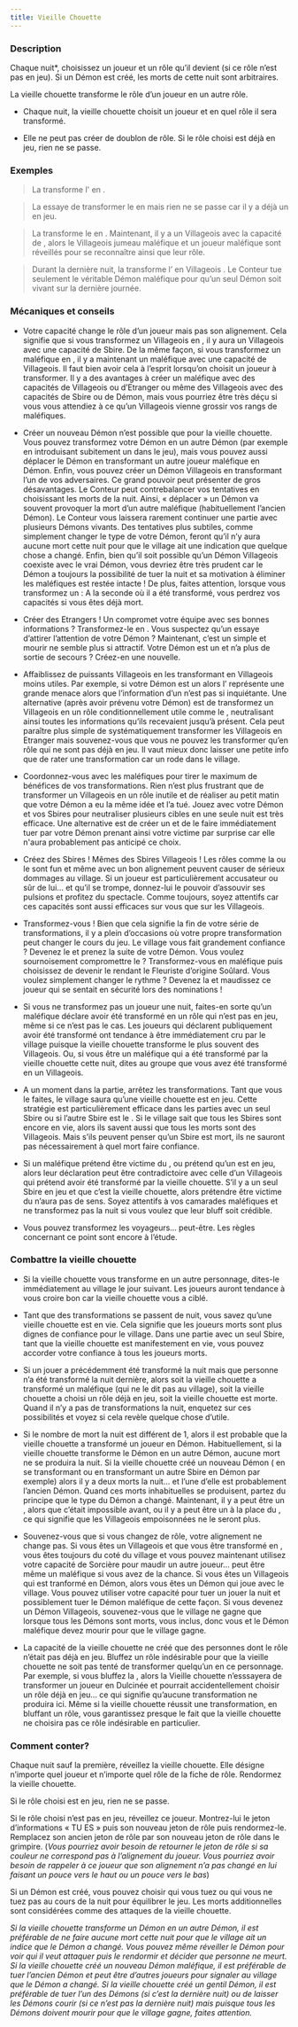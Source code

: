 ```yaml
---
title: Vieille Chouette
---
```



<Role VIEILLE_CHOUETTE header />

### Description

Chaque nuit*, choisissez un joueur et un rôle qu’il devient (si ce rôle n’est pas en jeu). Si un Démon est créé, les morts de cette nuit sont arbitraires.

La vieille chouette transforme le rôle d’un joueur en un autre rôle.

-   Chaque nuit, la vieille chouette choisit un joueur et en quel rôle il sera transformé.

-   Elle ne peut pas créer de doublon de rôle. Si le rôle choisi est déjà en jeu, rien ne se passe.

### Exemples 

> La <Role VIEILLE_CHOUETTE /> transforme l'<Role HORLOGER /> en <Role BETE_DE_FOIRE />.

> La <Role VIEILLE_CHOUETTE /> essaye de transformer le <Role SAVANT /> en <Role SAGE /> mais rien ne se passe car il y a déjà un <Role SAGE /> en jeu.

> La <Role VIEILLE_CHOUETTE /> transforme le <Role FLEURISTE /> en <Role JUMEAU_MALEFIQUE />. Maintenant, il y a un Villageois avec la capacité de <Role JUMEAU_MALEFIQUE />, alors le Villageois jumeau maléfique et un joueur maléfique sont réveillés pour se reconnaître ainsi que leur rôle.  

> Durant la dernière nuit, la <Role VIEILLE_CHOUETTE /> transforme l’<Role ORACLE /> en Villageois <Role NO_DASHII />. Le Conteur tue seulement le véritable Démon maléfique pour qu’un seul Démon soit vivant sur la dernière journée. 

### Mécaniques et conseils

- Votre capacité change le rôle d’un joueur mais pas son alignement. Cela signifie que si vous transformez un Villageois en <Role SORCIERE />, il y aura un Villageois avec une capacité de Sbire. De la même façon, si vous transformez un maléfique en <Role FAUSSAIRE />, il y a maintenant un maléfique avec une capacité de Villageois. Il faut bien avoir cela à l’esprit lorsqu’on choisit un joueur à transformer. Il y a des avantages à créer un maléfique avec des capacités de Villageois ou d’Etranger ou même des Villageois avec des capacités de Sbire ou de Démon, mais vous pourriez être très déçu si vous vous attendiez à ce qu’un Villageois vienne grossir vos rangs de maléfiques.

- Créer un nouveau Démon n’est possible que pour la vieille chouette. Vous pouvez transformez votre Démon en un autre Démon (par exemple en introduisant subitement un <Role VORTOX /> dans le jeu), mais vous pouvez aussi déplacer le Démon en transformant un autre joueur maléfique en Démon. Enfin, vous pouvez créer un Démon Villageois en transformant l’un de vos adversaires. Ce grand pouvoir peut présenter de gros désavantages. Le Conteur peut contrebalancer vos tentatives en choisissant les morts de la nuit. Ainsi, « déplacer » un Démon va souvent provoquer la mort d’un autre maléfique (habituellement l’ancien Démon). Le Conteur vous laissera rarement continuer une partie avec plusieurs Démons vivants.  Des tentatives plus subtiles, comme simplement changer le type de votre Démon, feront qu’il n’y aura aucune mort cette nuit pour que le village ait une indication que quelque chose a changé. Enfin, bien qu’il soit possible qu’un Démon Villageois coexiste avec le vrai Démon, vous devriez être très prudent car le Démon a toujours la possibilité de tuer la nuit et sa motivation à éliminer les maléfiques est restée intacte ! De plus, faites attention, lorsque vous transformez un <Role VIGORMORTIS /> : A la seconde où il a été transformé, vous perdrez vos capacités si vous êtes déjà mort.

- Créer des Etrangers ! Un <Role SAVANT /> compromet votre équipe avec ses bonnes informations ? Transformez-le en <Role DULCINEE />. Vous suspectez qu’un <Role SAGE /> essaye d’attirer l’attention de votre Démon ? Maintenant, c’est un simple <Role MALADROIT /> et mourir ne semble plus si attractif. Votre Démon est un <Role FANG_GU /> et n’a plus de sortie de secours ? Créez-en une nouvelle.

- Affaiblissez de puissants Villageois en les transformant en Villageois moins utiles. Par exemple, si votre Démon est un <Role VIGORMORTIS /> alors l’<Role ORACLE /> représente une grande menace alors que l’information d’un <Role HORLOGER /> n’est pas si inquiétante. Une alternative (après avoir prévenu votre Démon) est de transformez un Villageois en un rôle conditionnellement utile comme le <Role SAGE />, neutralisant ainsi toutes les informations qu’ils recevaient jusqu’à présent. Cela peut paraître plus simple de systématiquement transformer les Villageois en Etranger mais souvenez-vous que vous ne pouvez les transformer qu’en rôle qui ne sont pas déjà en jeu. Il vaut mieux donc laisser une petite info que de rater une transformation car un <Role BARBIER /> rode dans le village.

- Coordonnez-vous avec les maléfiques pour tirer le maximum de bénéfices de vos transformations. Rien n’est plus frustrant que de transformer un Villageois en un rôle inutile et de réaliser au petit matin que votre Démon a eu la même idée et l’a tué. Jouez avec votre Démon et vos Sbires pour neutraliser plusieurs cibles en une seule nuit est très efficace. Une alternative est de créer un <Role MALADROIT /> et de le faire immédiatement tuer par votre Démon prenant ainsi votre victime par surprise car elle n'aura probablement pas anticipé ce choix.

- Créez des Sbires ! Mêmes des Sbires Villageois ! Les rôles comme la <Role SORCIERE /> ou le <Role MANIPULATEUR /> sont fun et même avec un bon alignement peuvent causer de sérieux dommages au village. Si un joueur est particulièrement accusateur ou sûr de lui… et qu’il se trompe, donnez-lui le pouvoir d’assouvir ses pulsions et profitez du spectacle. Comme toujours, soyez attentifs car ces capacités sont aussi efficaces sur vous que sur les Villageois.

- Transformez-vous ! Bien que cela signifie la fin de votre série de transformations, il y a plein d’occasions où votre propre transformation peut changer le cours du jeu. Le village vous fait grandement confiance ? Devenez le <Role NO_DASHII /> et prenez la suite de votre Démon. Vous voulez sournoisement compromettre le <Role FLEURISTE /> ? Transformez-vous en <Role FAUSSAIRE /> maléfique puis choisissez de devenir le <Role FLEURISTE /> rendant le Fleuriste d’origine Soûlard. Vous voulez simplement changer le rythme ? Devenez la <Role SORCIERE /> et maudissez ce joueur qui se sentait en sécurité lors des nominations !

- Si vous ne transformez pas un joueur une nuit, faites-en sorte qu’un maléfique déclare avoir été transformé en un rôle qui n’est pas en jeu, même si ce n’est pas le cas. Les joueurs qui déclarent publiquement avoir été transformé ont tendance à être immédiatement cru par le village puisque la vieille chouette transforme le plus souvent des Villageois. Ou, si vous être un maléfique qui a été transformé par la vieille chouette cette nuit, dites au groupe que vous avez été transformé en un Villageois. 

- A un moment dans la partie, arrêtez les transformations. Tant que vous le faites, le village saura qu’une vieille chouette est en jeu. Cette stratégie est particulièrement efficace dans les parties avec un seul Sbire ou si l’autre Sbire est le <Role JUMEAU_MALEFIQUE />. Si le village sait que tous les Sbires sont encore en vie, alors ils savent aussi que tous les morts sont des Villageois. Mais s’ils peuvent penser qu’un Sbire est mort, ils ne sauront pas nécessairement à quel mort faire confiance. 

- Si un maléfique prétend être victime du <Role MANIPULATEUR />, ou prétend qu’un <Role JUMEAU_MALEFIQUE /> est en jeu, alors leur déclaration peut être contradictoire avec celle d’un Villageois qui prétend avoir été transformé par la vieille chouette. S’il y a un seul Sbire en jeu et que c’est la vieille chouette, alors prétendre être victime du <Role MANIPULATEUR /> n’aura pas de sens. Soyez attentifs à vos camarades maléfiques et ne transformez pas la nuit si vous voulez que leur bluff soit crédible.

- Vous pouvez transformez les voyageurs… peut-être. Les règles concernant ce point sont encore à l’étude.
 
### Combattre la vieille chouette

- Si la vieille chouette vous transforme en un autre personnage, dites-le immédiatement au village le jour suivant. Les joueurs auront tendance à vous croire bon car la vieille chouette vous a ciblé.

- Tant que des transformations se passent de nuit, vous savez qu’une vieille chouette est en vie. Cela signifie que les joueurs morts sont plus dignes de confiance pour le village. Dans une partie avec un seul Sbire, tant que la vieille chouette est manifestement en vie, vous pouvez accorder votre confiance à tous les joueurs morts. 

- Si un jouer a précédemment été transformé la nuit mais que personne n’a été transformé la nuit dernière, alors soit la vieille chouette a transformé un maléfique (qui ne le dit pas au village), soit la vieille chouette a choisi un rôle déjà en jeu, soit la vieille chouette est morte. Quand il n’y a pas de transformations la nuit, enquetez sur ces possibilités et voyez si cela revèle quelque chose d’utile.

- Si le nombre de mort la nuit est différent de 1, alors il est probable que la vieille chouette a transformé un joueur en Démon. Habituellement, si la vieille chouette transforme le Démon en un autre Démon, aucune mort ne se produira la nuit. Si la vieille chouette créé un nouveau Démon ( en se transformant ou en transformant un autre Sbire en Démon par exemple) alors il y a deux morts la nuit… et l’une d’elle est probablement l’ancien Démon. Quand ces morts inhabituelles se produisent, partez du principe que le type du Démon a changé. Maintenant, il y a peut être un <Role VORTOX />, alors que c’était impossible avant, ou il y a peut être un <Role FANG_GU /> à la place du <Role NO_DASHII />, ce qui signifie que les Villageois empoisonnées ne le seront plus.

- Souvenez-vous que si vous changez de rôle, votre alignement ne change pas. Si vous êtes un Villageois et que vous être transformé en <Role SORCIERE />, vous êtes toujours du coté du village et vous pouvez maintenant utilisez votre capacité de Sorcière pour maudir un autre joueur… peut être même un maléfique si vous avez de la chance. Si vous êtes un Villageois qui est tranformé en Démon, alors vous êtes un Démon qui joue avec le village. Vous pouvez utiliser votre capacité pour tuer un jouer la nuit et possiblement tuer le Démon maléfique de cette façon. Si vous devenez un Démon Villageois, souvenez-vous que le village ne gagne que lorsque tous les Démons sont morts, vous inclus, donc vous et le Démon maléfique devez mourir pour que le village gagne. 

- La capacité de la vieille chouette ne créé que des personnes dont le rôle n’était pas déjà en jeu. Bluffez un rôle indésirable pour que la vieille chouette ne soit pas tenté de transformer quelqu’un en ce personnage. Par exemple, si vous bluffez la <Role DULCINEE />, alors la Vieille chouette n’esssayera de transformer un joueur en Dulcinée et pourrait accidentellement choisir un rôle déjà en jeu… ce qui signifie qu’aucune transformation ne produira ici. Même si la vieille chouette réussit une transformation, en bluffant un rôle, vous garantissez presque le fait que la vieille chouette ne choisira pas ce rôle indésirable en particulier.

### Comment conter?

Chaque nuit sauf la première, réveillez la vieille chouette. Elle désigne n’importe quel joueur et n’importe quel rôle de la fiche de rôle. Rendormez la vieille chouette.

Si le rôle choisi est en jeu, rien ne se passe.

Si le rôle choisi n’est pas en jeu, réveillez ce joueur. Montrez-lui le jeton d’informations « TU ES » puis son nouveau jeton de rôle puis rendormez-le. Remplacez son ancien jeton de rôle par son nouveau jeton de rôle dans le grimpire. (_Vous pourriez avoir besoin de retourner le jeton de rôle si sa couleur ne correspond pas à l’alignement du joueur. Vous pourriez avoir besoin de rappeler à ce joueur que son alignement n’a pas changé en lui faisant un pouce vers le haut ou un pouce vers le bas_)

Si un Démon est créé, vous pouvez choisir qui vous tuez ou qui vous ne tuez pas au cours de la nuit pour équilibrer le jeu. Les morts additionnelles sont considérées comme des attaques de la vieille chouette.

_Si la vieille chouette transforme un Démon en un autre Démon, il est préférable de ne faire aucune mort cette nuit pour que le village ait un indice que le Démon a changé. Vous pouvez même réveiller le Démon pour voir qui il veut attaquer puis le rendormir et décider que personne ne meurt. Si la vieille chouette créé un nouveau Démon maléfique, il est préférable de tuer l’ancien Démon et peut être d’autres joueurs pour signaler au village que le Démon a changé. Si la vieille chouette créé un gentil Démon, il est préférable de tuer l’un des Démons (si c’est la dernière nuit) ou de laisser les Démons courir (si ce n’est pas la dernière nuit) mais puisque tous les Démons doivent mourir pour que le village gagne, faites attention._

